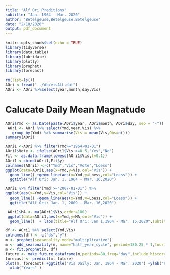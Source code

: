 ```yaml
---
title: "Alf Ori Preditions"
subtitle: "Jan. 1964 - Mar. 2020"
author: "Betelgeuse,Betelgeuse,Betelgeuse"
date: "2/10/2020"
output: pdf_document
---
```


```r
knitr::opts_chunk$set(echo = TRUE)
library(tidyverse)
library(data.table)
library(lubridate)
library(plotly)
library(prophet)
library(forecast)
```
```r
rm(list=ls())
AOri <-fread("../db/visALL.dat")
AOri <- AOri %>%select(year,month,day,Vis)
```

# Calucate Daily Mean Magnatude
```r
AOri$Ymd <- as.Date(paste(AOri$year, AOri$month, AOri$day, sep = "-")) 
 AOri <- AOri %>% select(Ymd,year,Vis) %>%
   group_by(Ymd) %>% summarise(Vis = mean(Vis,Obs=n()))
summary(AOri)
```
```r
AOri1 <-AOri %>% filter(Ymd>="1964-01-01")
AOri1$Vote <- ifelse(AOri1$Vis >=0.5,"Yes","No")
Fit <- as.data.frame(lowess(AOri1$Vis,f=0.1))
AOri1 <-cbind(AOri1,Fit$y)
colnames(AOri1) <-c("Ymd","Vis","Vote","Loess")
ggplot(data=AOri1,aes(x=Ymd,y=Vis,col="Vis")) +
  geom_line() +geom_line(aes(x=Ymd,y=Loess,col="Loess")) + 
  ggtitle("Alf Ori: Jan. 1, 1964 - Mar. 16,2020") 
```
```r
AOri1 %>% filter(Ymd >="2007-01-01") %>%
ggplot(aes(x=Ymd,y=Vis,col="Vis")) +
  geom_line() +geom_line(aes(x=Ymd,y=Loess,col="Loess")) + 
  ggtitle("Alf Ori: Jan. 1, 2009 - Mar. 16,2020") 
```


```r
 AOri1$MA <- ma(AOri1$Vis,order=180)
 ggplot(data=AOri1,aes(x=Ymd,y=MA,col="Vis")) +
  geom_line()  + labs(title="Alf Ori: Jan 1,1964 - Mar. 16,2020",subtitle="180 Day Moving Average",y="Visual Magnitude") +geom_hline(yintercept = 0.67)
```


```r
df <- AOri1 %>% select(Ymd,Vis)
colnames(df) <- c("ds","y")
m <- prophet(seasonality.mode="multiplicative")
m <- add_seasonality(m, name="half_year_cycle", period=180.25 * 1,fourier.order=5)
m <- fit.prophet(m, df)
future <- make_future_dataframe(m,periods=80,freq="day",include_history = TRUE)
forecast <- predict(m, future)
plot(m, forecast) +ggtitle("Vis Daily: Jan. 1964 - Mar. 2020") +ylab("Predicted Days w/ Vis") +
  xlab("Years" ) 
```
